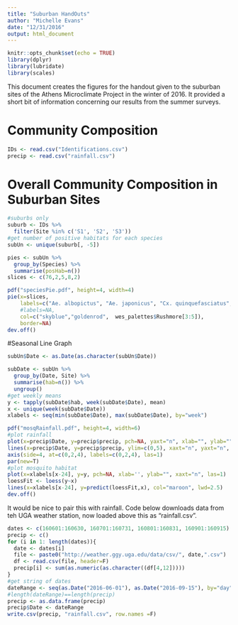 ```yaml
---
title: "Suburban HandOuts"
author: "Michelle Evans"
date: "12/31/2016"
output: html_document
---
```


```r
knitr::opts_chunk$set(echo = TRUE)
library(dplyr)
library(lubridate)
library(scales)
```

This document creates the figures for the handout given to the suburban sites of the Athens Microclimate Project in the winter of 2016. It provided a short bit of information concerning our results from the summer surveys.

# Community Composition

```r
IDs <- read.csv("Identifications.csv")
precip <- read.csv("rainfall.csv")
```

# Overall Community Composition in Suburban Sites

```r
#suburbs only
suburb <- IDs %>%
  filter(Site %in% c('S1', 'S2', 'S3'))
#get number of positive habitats for each species
subUn <- unique(suburb[, -5])

pies <- subUn %>%
  group_by(Species) %>%
  summarise(posHab=n())
slices <- c(76,2,5,8,2)

pdf("speciesPie.pdf", height=4, width=4)
pie(x=slices, 
    labels=c("Ae. albopictus", "Ae. japonicus", "Cx. quinquefasciatus", "Ae. triseritus", "Or. signifera"), 
    #labels=NA,
    col=c("skyblue","goldenrod",  wes_palettes$Rushmore[3:5]),
    border=NA)
dev.off()
```

#Seasonal Line Graph

```r
subUn$Date <- as.Date(as.character(subUn$Date))

subDate <- subUn %>%
  group_by(Date, Site) %>%
  summarise(hab=n()) %>%
  ungroup()
#get weekly means
y <- tapply(subDate$hab, week(subDate$Date), mean)
x <- unique(week(subDate$Date))
xlabels <- seq(min(subDate$Date), max(subDate$Date), by="week")

pdf("mosqRainfall.pdf", height=4, width=6)
#plot rainfall
plot(x=precip$Date, y=precip$precip, pch=NA, yaxt="n", xlab="", ylab="", ylim=c(0,5))
lines(x=precip$Date, y=precip$precip, ylim=c(0,5), xaxt="n", yaxt="n", xlab="", ylab="", col=alpha("blue", 0.5), lwd=2)
axis(side=4, at=c(0,2,4), labels=c(0,2,4), las=1)
par(new=T)
#plot mosquito habitat
plot(x=xlabels[x-24], y=y, pch=NA, xlab='', ylab="", xaxt="n", las=1)
loessFit <- loess(y~x)
lines(x=xlabels[x-24], y=predict(loessFit,x), col="maroon", lwd=2.5)
dev.off()

```

It would be nice to pair this with rainfall. Code below downloads data from teh UGA weather station, now loaded above this as "rainfall.csv".

```r
dates <- c(160601:160630, 160701:160731, 160801:160831, 160901:160915)
precip <- c()
for (i in 1: length(dates)){
  date <- dates[i]
  file <- paste0("http://weather.ggy.uga.edu/data/csv/", date,".csv")
  df <- read.csv(file, header=F)
  precip[i] <- sum(as.numeric(as.character((df[4,12]))))
}
#get string of dates
dateRange <- seq(as.Date("2016-06-01"), as.Date("2016-09-15"), by="day")
#length(dateRange)==length(precip)
precip <- as.data.frame(precip)
precip$Date <- dateRange
write.csv(precip, "rainfall.csv", row.names =F)
```

